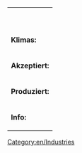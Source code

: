 <!--
This is a Template for Industrie. '''DO NOT EDIT THIS PAGE''', edit the specific article instead.
GERMAN EDITION
-->
{| class="infobox bordered" align="right" style="width: 20em; font-size: 90%;" cellpadding="2"
| colspan="2" style="text-align: center;" | <strong>{{{name}}}</strong>
|-
| colspan="2" style="text-align: center;" | {{{Image}}}
|- style="vertical-align: top;"
| <strong>Klimas:</strong>
| {{{climates}}}
|- style="vertical-align: top;"
| <strong>Akzeptiert:</strong>
| {{{accepts}}}
|- style="vertical-align: top;"
| <strong>Produziert:</strong>
| {{{produces}}}
|- style="vertical-align: top;"
| <strong>Info:</strong>
| {{{notes|N/V}}}
|}

<includeonly>[[Category:en/Industries]]</includeonly>